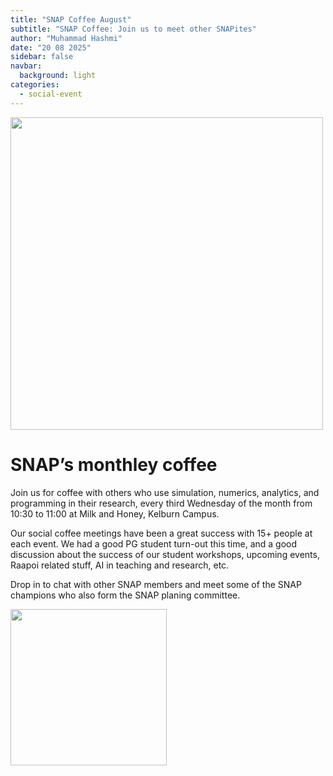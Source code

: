 ```yaml
---
title: "SNAP Coffee August"
subtitle: "SNAP Coffee: Join us to meet other SNAPites"
author: "Muhammad Hashmi"
date: "20 08 2025"
sidebar: false
navbar:
  background: light
categories: 
  - social-event
---
```


![](snap_coffee_aug.jpg){height=500 fig-align="center"}

<h1>SNAP's monthley coffee</h1>

Join us for coffee with others who use simulation, numerics, analytics, and programming in their research, every third Wednesday of the month from 10:30 to 11:00 at Milk and Honey, Kelburn Campus.

Our social coffee meetings have been a great success with 15+ people at each event.  We had a good PG student turn-out this time, and a good discussion about the success of our student workshops, upcoming events, Raapoi related stuff, AI in teaching and research, etc.

Drop in to chat with other SNAP members and meet some of the SNAP champions who also form the SNAP planing committee.

![](snap_coffee1over.jpeg){height=250 fig-align="center"}
